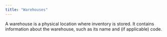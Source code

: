 ```yaml
---
title: "Warehouses"
---
```


A warehouse is a physical location where inventory is stored. It contains information about the warehouse, such as its name and (if applicable) code.
